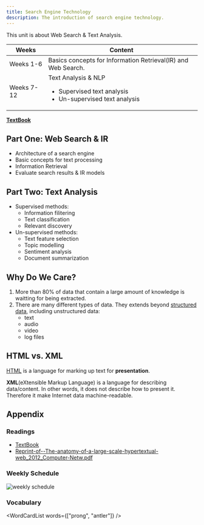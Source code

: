 ```yaml
---
title: Search Engine Technology
description: The introduction of search engine technology.
---
```



This unit is about Web Search & Text Analysis.

| Weeks      | Content                                                                                                  |
| ---------- | -------------------------------------------------------------------------------------------------------- |
| Weeks 1-6  | Basics concepts for Information Retrieval(IR) and Web Search.                                            |
| Weeks 7-12 | Text Analysis & NLP <br/> <ul><li>Supervised text analysis</li><li>Un-supervised text analysis</li></ul> |

**[TextBook](https://github.com/xiaohai-huang/resources/blob/5f2bd89222b9588b114962e4a118e22e2bcbf682/QUT/Search-Engine-Technology/SEIRiP.pdf)**

<DocCardList />

## Part One: Web Search & IR

- Architecture of a search engine
- Basic concepts for text processing
- Information Retrieval
- Evaluate search results & IR models

## Part Two: Text Analysis

- Supervised methods:
  - Information filitering
  - Text classification
  - Relevant discovery
- Un-supervised methods:
  - Text feature selection
  - Topic modelling
  - Sentiment analysis
  - Document summarization

## Why Do We Care?

1. More than 80% of data that contain a large amount of knowledge is waitting for being extracted.
2. There are many different types of data. They extends beyond [structured data](010-information-retrieval.md#structured-data), including unstructured data:
   - text
   - audio
   - video
   - log files

## HTML vs. XML

[HTML](/docs/Web/HTML/) is a language for marking up text for **presentation**.

**XML**(eXtensible Markup Language) is a language for describing data/content. In other words, it does not describe how to present it.
Therefore it make Internet data machine-readable.

## Appendix

### Readings

- [TextBook](https://github.com/xiaohai-huang/resources/blob/5f2bd89222b9588b114962e4a118e22e2bcbf682/QUT/Search-Engine-Technology/SEIRiP.pdf)
- [Reprint-of--The-anatomy-of-a-large-scale-hypertextual-web_2012_Computer-Netw.pdf](https://github.com/xiaohai-huang/resources/blob/5f2bd89222b9588b114962e4a118e22e2bcbf682/QUT/Search-Engine-Technology/Reprint-of--The-anatomy-of-a-large-scale-hypertextual-web_2012_Computer-Netw.pdf)

### Weekly Schedule

![weekly schedule](./_assets-01/weekly-schedule.png)

### Vocabulary

<WordCardList words={["prong", "antler"]} />
